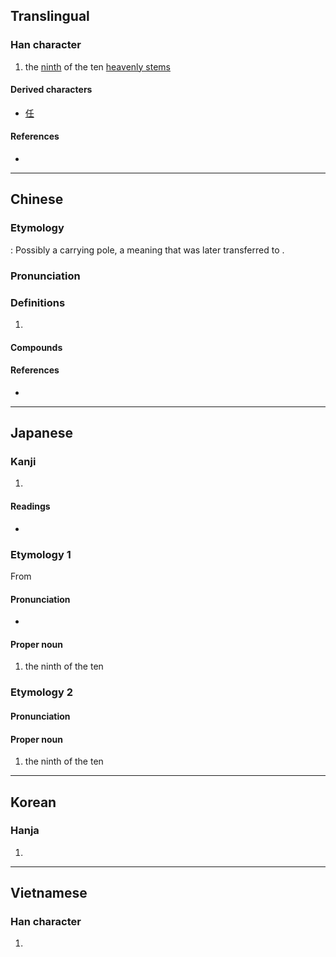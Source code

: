{{character info/new}}
{{also|千}}
==Translingual==

===Han character===
{{Han char|rn=33|rad=士|as=01|sn=4|four=20104|canj=HG|ids=⿱丿士}}

# the [[ninth]] of the ten [[heavenly stem]]s

====Derived characters====
* [[任]]

====References====
* {{Han ref|kx=0243.010|dkj=05639|dj=0483.010|hdz=10417.010|uh=58EC|ud=22764|bh=A4D0|bd=42192}}

----

==Chinese==
{{zh-forms}}

===Etymology===
{{Han etyl}}
{{liushu|p}}: Possibly a carrying pole, a meaning that was later transferred to {{zh-l|任}}.

===Pronunciation===
{{zh-pron
|m=rén
|c=jam4
|mn=jîm/lîm
|mc=y
|oc=y
|cat=
}}

===Definitions===
{{zh-hanzi}}

# {{rfdef|zh}}

====Compounds====
{{zh-der|壬人|壬公|壬林|小六壬}}

====References====
* {{thcwd|791}}

----

==Japanese==

===Kanji===
{{ja-kanji|grade=|rs=士01}}

# {{defn|lang=ja|sort=士01}}

====Readings====
* {{ja-readings|kanon=[[じん]] (jin)|goon=[[にん]] (nin)|kun=[[みずのえ]] (mizunoe)}}

===Etymology 1===
{{ja-kanjitab|じん|yomi=o}}
{{wp|lang=ja}}
From {{der|ja|ltc|壬|tr=nyim|sort=しん'}}

====Pronunciation====
{{ja-pron|acc=1|y=ko|じん}}
* {{hmp|lang=ja|ジン|人|刃|仁|沈|陣|尋|塵|sort=しん'}}

====Proper noun====
{{ja-pos|proper|じん}}

# the ninth of the ten {{w|Celestial stem|Heavenly Stems}}

{{C|ja|Heavenly Stems|sort=しん'}}

===Etymology 2===
{{ja-kanjitab|みずのえ|yomi=k}}
{{com|ja|水|の|兄|tr1=Mizu|t1={{w|Water (Wu Xing)|Water}}|pos1=one of the {{w|Wu Xing|Five Elements}}|tr2=no|pos2=attributive marker|tr3=e|t3=[[elder brother]]|sort=みずのえ}}

====Pronunciation====
{{ja-pron|acc=3|y=k|みずのえ}}

====Proper noun====
{{ja-pos|proper|みずのえ|hhira=みづのえ}}

# the ninth of the ten {{w|Celestial stem|Heavenly Stems}}

{{cln|ja|words with multiple readings}}

----

==Korean==

===Hanja===
{{ko-hanja|hangeul=임|rv=im|mr=im}}

# {{defn|lang=ko|sort=士01}}

----

==Vietnamese==

===Han character===
{{vi-hantu|[[nhăm]], [[nhám]], [[nhằm]], [[nhâm]], [[râm]], [[nhẹm]]|rs=士01}}

# {{defn|lang=vi|sort=士01}}